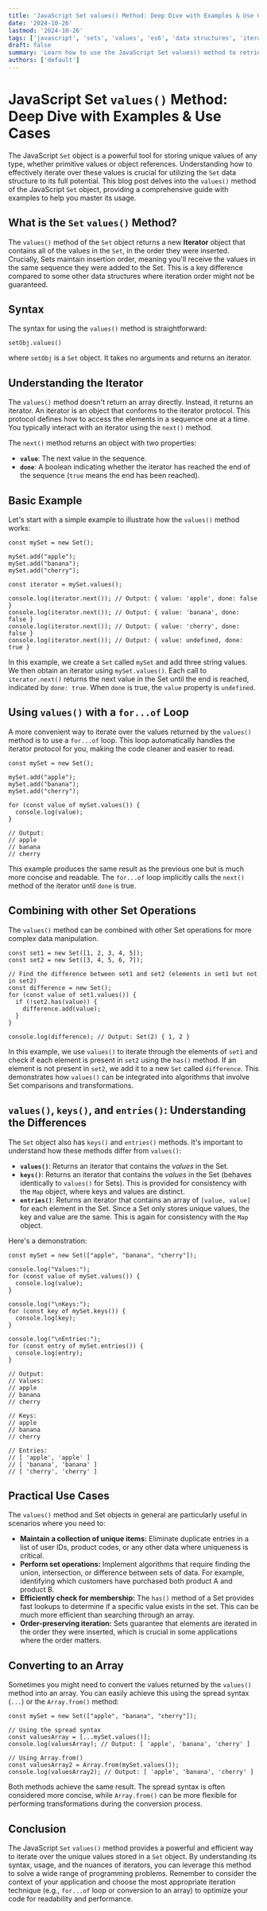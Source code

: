 ```yaml
---
title: 'JavaScript Set values() Method: Deep Dive with Examples & Use Cases'
date: '2024-10-26'
lastmod: '2024-10-26'
tags: ['javascript', 'sets', 'values', 'es6', 'data structures', 'iterable', 'coding tutorial']
draft: false
summary: 'Learn how to use the JavaScript Set values() method to retrieve an iterator that contains all the values within a Set object. Understand its purpose, syntax, and practical applications with clear code examples.'
authors: ['default']
---
```


# JavaScript Set `values()` Method: Deep Dive with Examples & Use Cases

The JavaScript `Set` object is a powerful tool for storing unique values of any type, whether primitive values or object references. Understanding how to effectively iterate over these values is crucial for utilizing the `Set` data structure to its full potential. This blog post delves into the `values()` method of the JavaScript `Set` object, providing a comprehensive guide with examples to help you master its usage.

## What is the `Set` `values()` Method?

The `values()` method of the `Set` object returns a new **Iterator** object that contains all of the values in the `Set`, in the order they were inserted. Crucially, Sets maintain insertion order, meaning you'll receive the values in the same sequence they were added to the Set. This is a key difference compared to some other data structures where iteration order might not be guaranteed.

## Syntax

The syntax for using the `values()` method is straightforward:

```plaintext
setObj.values()
```

where `setObj` is a `Set` object. It takes no arguments and returns an iterator.

## Understanding the Iterator

The `values()` method doesn't return an array directly. Instead, it returns an iterator. An iterator is an object that conforms to the iterator protocol. This protocol defines how to access the elements in a sequence one at a time. You typically interact with an iterator using the `next()` method.

The `next()` method returns an object with two properties:

- **`value`**: The next value in the sequence.
- **`done`**: A boolean indicating whether the iterator has reached the end of the sequence (`true` means the end has been reached).

## Basic Example

Let's start with a simple example to illustrate how the `values()` method works:

```plaintext
const mySet = new Set();

mySet.add("apple");
mySet.add("banana");
mySet.add("cherry");

const iterator = mySet.values();

console.log(iterator.next()); // Output: { value: 'apple', done: false }
console.log(iterator.next()); // Output: { value: 'banana', done: false }
console.log(iterator.next()); // Output: { value: 'cherry', done: false }
console.log(iterator.next()); // Output: { value: undefined, done: true }
```

In this example, we create a `Set` called `mySet` and add three string values. We then obtain an iterator using `mySet.values()`. Each call to `iterator.next()` returns the next value in the Set until the end is reached, indicated by `done: true`. When `done` is true, the `value` property is `undefined`.

## Using `values()` with a `for...of` Loop

A more convenient way to iterate over the values returned by the `values()` method is to use a `for...of` loop. This loop automatically handles the iterator protocol for you, making the code cleaner and easier to read.

```plaintext
const mySet = new Set();

mySet.add("apple");
mySet.add("banana");
mySet.add("cherry");

for (const value of mySet.values()) {
  console.log(value);
}

// Output:
// apple
// banana
// cherry
```

This example produces the same result as the previous one but is much more concise and readable. The `for...of` loop implicitly calls the `next()` method of the iterator until `done` is true.

## Combining with other Set Operations

The `values()` method can be combined with other Set operations for more complex data manipulation.

```plaintext
const set1 = new Set([1, 2, 3, 4, 5]);
const set2 = new Set([3, 4, 5, 6, 7]);

// Find the difference between set1 and set2 (elements in set1 but not in set2)
const difference = new Set();
for (const value of set1.values()) {
  if (!set2.has(value)) {
    difference.add(value);
  }
}

console.log(difference); // Output: Set(2) { 1, 2 }
```

In this example, we use `values()` to iterate through the elements of `set1` and check if each element is present in `set2` using the `has()` method. If an element is not present in `set2`, we add it to a new `Set` called `difference`. This demonstrates how `values()` can be integrated into algorithms that involve Set comparisons and transformations.

## `values()`, `keys()`, and `entries()`: Understanding the Differences

The `Set` object also has `keys()` and `entries()` methods. It's important to understand how these methods differ from `values()`:

- **`values()`**: Returns an iterator that contains the _values_ in the Set.
- **`keys()`**: Returns an iterator that contains the _values_ in the Set (behaves identically to `values()` for Sets). This is provided for consistency with the `Map` object, where keys and values are distinct.
- **`entries()`**: Returns an iterator that contains an array of `[value, value]` for each element in the Set. Since a Set only stores unique values, the key and value are the same. This is again for consistency with the `Map` object.

Here's a demonstration:

```plaintext
const mySet = new Set(["apple", "banana", "cherry"]);

console.log("Values:");
for (const value of mySet.values()) {
  console.log(value);
}

console.log("\nKeys:");
for (const key of mySet.keys()) {
  console.log(key);
}

console.log("\nEntries:");
for (const entry of mySet.entries()) {
  console.log(entry);
}

// Output:
// Values:
// apple
// banana
// cherry

// Keys:
// apple
// banana
// cherry

// Entries:
// [ 'apple', 'apple' ]
// [ 'banana', 'banana' ]
// [ 'cherry', 'cherry' ]
```

## Practical Use Cases

The `values()` method and Set objects in general are particularly useful in scenarios where you need to:

- **Maintain a collection of unique items:** Eliminate duplicate entries in a list of user IDs, product codes, or any other data where uniqueness is critical.
- **Perform set operations:** Implement algorithms that require finding the union, intersection, or difference between sets of data. For example, identifying which customers have purchased both product A and product B.
- **Efficiently check for membership:** The `has()` method of a Set provides fast lookups to determine if a specific value exists in the set. This can be much more efficient than searching through an array.
- **Order-preserving iteration:** Sets guarantee that elements are iterated in the order they were inserted, which is crucial in some applications where the order matters.

## Converting to an Array

Sometimes you might need to convert the values returned by the `values()` method into an array. You can easily achieve this using the spread syntax (`...`) or the `Array.from()` method:

```plaintext
const mySet = new Set(["apple", "banana", "cherry"]);

// Using the spread syntax
const valuesArray = [...mySet.values()];
console.log(valuesArray); // Output: [ 'apple', 'banana', 'cherry' ]

// Using Array.from()
const valuesArray2 = Array.from(mySet.values());
console.log(valuesArray2); // Output: [ 'apple', 'banana', 'cherry' ]
```

Both methods achieve the same result. The spread syntax is often considered more concise, while `Array.from()` can be more flexible for performing transformations during the conversion process.

## Conclusion

The JavaScript `Set` `values()` method provides a powerful and efficient way to iterate over the unique values stored in a `Set` object. By understanding its syntax, usage, and the nuances of iterators, you can leverage this method to solve a wide range of programming problems. Remember to consider the context of your application and choose the most appropriate iteration technique (e.g., `for...of` loop or conversion to an array) to optimize your code for readability and performance.
